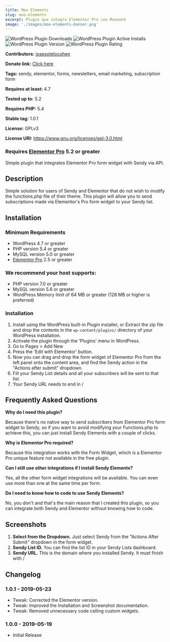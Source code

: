 ```yaml
---
title: Moo Elements
slug: moo-elements
excerpt: Plugin que integra Elementor Pro con Moosend
image: './images/moo-elements-banner.png'
---
```


![WordPress Plugin Downloads](https://img.shields.io/wordpress/plugin/dt/moo-elements?color=blue)  ![WordPress Plugin Active Installs](https://img.shields.io/wordpress/plugin/installs/moo-elements?color=blue) ![WordPress Plugin Version](https://img.shields.io/wordpress/plugin/v/moo-elements?color=blue) ![WordPress Plugin Rating](https://img.shields.io/wordpress/plugin/stars/moo-elements?color=blue)

**Contributors:** [josesotelocohen](https://profiles.wordpress.org/josesotelocohen/)

**Donate link:** [Click here](https://compras.inboundlatino.com/sendy-elements/)

**Tags:** sendy, elementor, forms, newsletters, email marketing, subscription form

**Requires at least:** 4.7

**Tested up to:** 5.2

**Requires PHP:** 5.4

**Stable tag:** 1.0.1

**License:** GPLv3

**License URI:** https://www.gnu.org/licenses/gpl-3.0.html

### Requires [Elementor Pro](https://elementor.com) 5.2 or greater ###

Simple plugin that integrates Elementor Pro form widget with Sendy via API.


## Description ##


Simple solution for users of Sendy and Elementor that do not wish to modify the functions.php file of their theme. This plugin will allow you to send subscriptions made via Elementor's Pro form widget to your Sendy list.


## Installation ##

### Minimum Requirements ###

* WordPress 4.7 or greater
* PHP version 5.4 or greater
* MySQL version 5.0 or greater
* [Elementor Pro](https://elementor.com) 2.5 or greater

### We recommend your host supports: ###

* PHP version 7.0 or greater
* MySQL version 5.6 or greater
* WordPress Memory limit of 64 MB or greater (128 MB or higher is preferred)


### Installation ###

1. Install using the WordPress built-in Plugin installer, or Extract the zip file and drop the contents in the `wp-content/plugins/` directory of your WordPress installation.
2. Activate the plugin through the 'Plugins' menu in WordPress.
3. Go to Pages > Add New
4. Press the 'Edit with Elementor' button.
5. Now you can drag and drop the form widget of Elementor Pro from the left panel onto the content area, and find the Sendy action in the "Actions after submit" dropdown.
6. Fill your Sendy List details and all your subscribers will be sent to that list.
7. Your Sendy URL needs to end in /


## Frequently Asked Questions ##

**Why do I need this plugin?**

Because there's no native way to send subscribers from Elementor Pro form widget to Sendy, so if you want to avoid modifying your Functions.php to achieve this, you can just install Sendy Elements with a couple of clicks.

**Why is Elementor Pro required?**

Because this integration works with the Form Widget, which is a Elementor Pro unique feature not available in the free plugin.

**Can I still use other integrations if I install Sendy Elements?**

Yes, all the other form widget integrations will be available. You can even use more than one at the same time per form.

**Do I need to know how to code to use Sendy Elements?**

No, you don't and that's the main reason that I created this plugin, so you can integrate both Sendy and Elementor without knowing how to code.


## Screenshots ##

1. **Select from the Dropdown.** Just select Sendy from the "Actions After Submit" dropdown in the form widget.
2. **Sendy List ID.** You can find the list ID in your Sendy Lists dashboard.
3. **Sendy URL.** This is the domain where you installed Sendy. It must finish with /


## Changelog ##

### 1.0.1 - 2019-05-23 ###
* Tweak: Corrected the Elementor version.
* Tweak: Improved the Installation and Screenshot documentation.
* Tweak: Removed unnecessary code calling custom widgets.

### 1.0.0 - 2019-05-19 ###
* Initial Release
